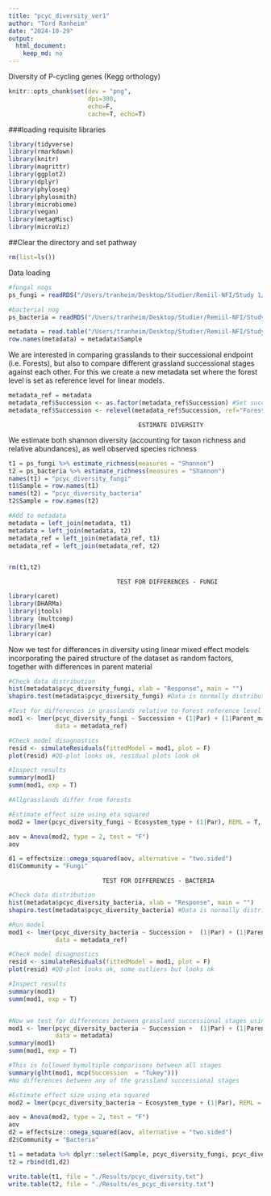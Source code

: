 ```yaml
---
title: "pcyc_diversity_ver1"
author: "Tord Ranheim"
date: "2024-10-29"
output:
  html_document:
    keep_md: no
---
```


Diversity of P-cycling genes (Kegg orthology)


```r
knitr::opts_chunk$set(dev = "png",
                      dpi=300,
                      echo=F,
                      cache=T, echo=T)
```



###loading requisite libraries 
```r
library(tidyverse)
library(rmarkdown)
library(knitr)
library(magrittr)
library(ggplot2)
library(dplyr)
library(phyloseq)
library(phylosmith)
library(microbiome)
library(vegan)
library(metagMisc)
library(microViz)

```


##Clear the directory and set pathway
```r
rm(list=ls())

```


Data loading
```r

#fungal nogs
ps_fungi = readRDS("/Users/tranheim/Desktop/Studier/Remiil-NFI/Study 1/Processing/Microbial/Metagenome/Processing/Pcyc/Results/ps_pcyc_fun_rar.RDS")

#bacterial nog
ps_bacteria = readRDS("/Users/tranheim/Desktop/Studier/Remiil-NFI/Study 1/Processing/Microbial/Metagenome/Processing/Pcyc/Results/ps_pcyc_bac_rar.RDS")

```


```r

metadata = read.table("/Users/tranheim/Desktop/Studier/Remiil-NFI/Study 1/Processing/Metadata/Result/metadata.txt")
row.names(metadata) = metadata$Sample

```


We are interested in comparing grasslands to their successional endpoint (i.e. Forests), but also to compare different grassland successional stages against each other. For this we create a new metadata set where the forest level is set as reference level for linear models.

```r

metadata_ref = metadata
metadata_ref$Succession <- as.factor(metadata_ref$Succession) #Set successional stage as factor
metadata_ref$Succession <- relevel(metadata_ref$Succession, ref="Forest") #Set forest as reference level

```


                                  
                                        ESTIMATE DIVERSITY
###################################################################################################

We estimate both shannon diversity (accounting for taxon richness and relative abundances), as well observed species richness

```r

t1 = ps_fungi %>% estimate_richness(measures = "Shannon")
t2 = ps_bacteria %>% estimate_richness(measures = "Shannon")
names(t1) = "pcyc_diversity_fungi"
t1$Sample = row.names(t1)
names(t2) = "pcyc_diversity_bacteria"
t2$Sample = row.names(t2)

#Add to metadata
metadata = left_join(metadata, t1)
metadata = left_join(metadata, t2)
metadata_ref = left_join(metadata_ref, t1)
metadata_ref = left_join(metadata_ref, t2)


rm(t1,t2)
```



                                  TEST FOR DIFFERENCES - FUNGI
###################################################################################################
```r
library(caret)
library(DHARMa)
library(jtools)
library (multcomp)
library(lme4)
library(car)

```


Now we test for differences in diversity using linear mixed effect models incorporating the paired structure of the dataset as random factors, together with differences in parent material

```r

#Check data distribution
hist(metadata$pcyc_diversity_fungi, xlab = "Response", main = "")
shapiro.test(metadata$pcyc_diversity_fungi) #Data is normally distributed

#Test for differences in grasslands relative to forest reference level
mod1 <- lmer(pcyc_diversity_fungi ~ Succession + (1|Par) + (1|Parent_material) + (1|Distance),
             data = metadata_ref)

#Check model disagnostics
resid <- simulateResiduals(fittedModel = mod1, plot = F)
plot(resid) #QQ-plot looks ok, residual plots look ok

#Inspect results
summary(mod1)
summ(mod1, exp = T)

#Allgrasslands differ from forests

#Estimate effect size using eta squared
mod2 = lmer(pcyc_diversity_fungi ~ Ecosystem_type + (1|Par), REML = T, data = metadata)

aov = Anova(mod2, type = 2, test = "F")
aov

d1 = effectsize::omega_squared(aov, alternative = "two.sided")
d1$Community = "Fungi"


```



                              TEST FOR DIFFERENCES - BACTERIA
###################################################################################################

```r

#Check data distribution
hist(metadata$pcyc_diversity_bacteria, xlab = "Response", main = "")
shapiro.test(metadata$pcyc_diversity_bacteria) #Data is normally distributed

#Run model
mod1 <- lmer(pcyc_diversity_bacteria ~ Succession +  (1|Par) + (1|Parent_material) + (1|Distance),
             data = metadata_ref)

#Check model disagnostics
resid <- simulateResiduals(fittedModel = mod1, plot = F)
plot(resid) #QQ-plot looks ok, some outliers but looks ok

#Inspect results
summary(mod1)
summ(mod1, exp = T)


#Now we test for differences between grassland successional stages using the same models but without forests as reference levels
mod1 <- lmer(pcyc_diversity_bacteria ~ Succession +  (1|Par) + (1|Parent_material) + (1|Distance),
             data = metadata)
summary(mod1)
summ(mod1, exp = T)

#This is followed bymultiple comparisons between all stages
summary(glht(mod1, mcp(Succession  = "Tukey")))
#No differences between any of the grassland successional stages 

#Estimate effect size using eta squared
mod2 = lmer(pcyc_diversity_bacteria ~ Ecosystem_type + (1|Par), REML = T, data = metadata)

aov = Anova(mod2, type = 2, test = "F")
aov
d2 = effectsize::omega_squared(aov, alternative = "two.sided")
d2$Community = "Bacteria"

```


```r

t1 = metadata %>% dplyr::select(Sample, pcyc_diversity_fungi, pcyc_diversity_bacteria)
t2 = rbind(d1,d2)

write.table(t1, file = "./Results/pcyc_diversity.txt")
write.table(t2, file = "./Results/es_pcyc_diversity.txt")

```



